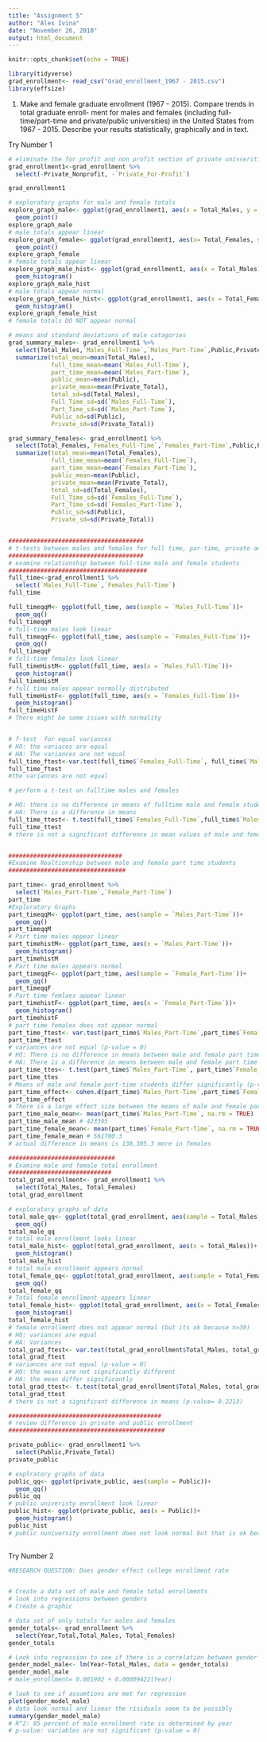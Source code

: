 ```yaml
---
title: "Assignment 5"
author: "Alex Ivina"
date: "November 26, 2018"
output: html_document
---
```


```r
knitr::opts_chunk$set(echo = TRUE)
```
```r
library(tidyverse)
grad_enrollment<- read_csv("Grad_enrollment_1967 - 2015.csv")
library(effsize)
```

1. Make and female graduate enrollment (1967 - 2015). Compare trends in total graduate enroll- ment for males and females (including full-time/part-time and private/public universities) in the United States from 1967 - 2015. Describe your results statistically, graphically and in text.

Try Number 1
```r
# eliminate the for profit and non profit section of private univserities
grad_enrollment1<-grad_enrollment %>% 
  select(-Private_Nonprofit, -`Private_For-Profit`)

grad_enrollment1

# exploratory graphs for male and female totals
explore_graph_male<- ggplot(grad_enrollment1, aes(x = Total_Males, y = Year))+
  geom_point()
explore_graph_male
# male totals appear linear
explore_graph_female<- ggplot(grad_enrollment1, aes(x= Total_Females, y = Year))+
  geom_point()
explore_graph_female
# female totals appear linear
explore_graph_male_hist<- ggplot(grad_enrollment1, aes(x = Total_Males))+
  geom_histogram()
explore_graph_male_hist
# male totals appear normal
explore_graph_female_hist<- ggplot(grad_enrollment1, aes(x = Total_Females))+
  geom_histogram()
explore_graph_female_hist
# female totals DO NOT appear normal

# means and standard deviations of male catagories
grad_summary_males<- grad_enrollment1 %>% 
  select(Total_Males,`Males_Full-Time`,`Males_Part-Time`,Public,Private_Total) %>% 
  summarize(total_mean=mean(Total_Males),
            full_time_mean=mean(`Males_Full-Time`),
            part_time_mean=mean(`Males_Part-Time`),
            public_mean=mean(Public),
            private_mean=mean(Private_Total),
            total_sd=sd(Total_Males),
            Full_Time_sd=sd(`Males_Full-Time`),
            Part_Time_sd=sd(`Males_Part-Time`),
            Public_sd=sd(Public),
            Private_sd=sd(Private_Total))

grad_summary_females<- grad_enrollment1 %>% 
  select(Total_Females,`Females_Full-Time`,`Females_Part-Time`,Public,Private_Total) %>% 
  summarize(total_mean=mean(Total_Females),
            full_time_mean=mean(`Females_Full-Time`),
            part_time_mean=mean(`Females_Part-Time`),
            public_mean=mean(Public),
            private_mean=mean(Private_Total),
            total_sd=sd(Total_Females),
            Full_Time_sd=sd(`Females_Full-Time`),
            Part_Time_sd=sd(`Females_Part-Time`),
            Public_sd=sd(Public),
            Private_sd=sd(Private_Total))


######################################
# t-tests between males and females for full time, par-time, private and public universities
######################################
# examine relationship between full-time male and female students
#######################################
full_time<-grad_enrollment1 %>% 
  select(`Males_Full-Time`,`Females_Full-Time`)
full_time

full_timeqqM<- ggplot(full_time, aes(sample = `Males_Full-Time`))+
  geom_qq()
full_timeqqM
# full-time males look linear
full_timeqqF<- ggplot(full_time, aes(sample = `Females_Full-Time`))+
  geom_qq()
full_timeqqF
# full-time females look linear
full_timeHistM<- ggplot(full_time, aes(x = `Males_Full-Time`))+
  geom_histogram()
full_timeHistM
# full time males appear normally distributed
full_timeHistF<- ggplot(full_time, aes(x = `Females_Full-Time`))+
  geom_histogram()
full_timeHistF
# There might be some issues with normality


# f-test  for equal variances
# HO: the variaces are equal
# HA: The variances are not equal
full_time_ftest<-var.test(full_time$`Females_Full-Time`, full_time$`Males_Full-Time`)
full_time_ftest
#the variances are not equal

# perform a t-test on fulltime males and females

# HO: there is no difference in means of fulltime male and female students
# HA: There is a difference in means 
full_time_ttest<- t.test(full_time$`Females_Full-Time`,full_time$`Males_Full-Time`, var.equal = FALSE )
full_time_ttest
# there is not a significant difference in mean values of male and female full time student (p-value=0.1652)


################################
#Examine Realtionship between male and female part time students
#################################

part_time<- grad_enrollment %>% 
  select(`Males_Part-Time`,`Female_Part-Time`)
part_time
#Exploratory Graphs
part_timeqqM<- ggplot(part_time, aes(sample = `Males_Part-Time`))+
  geom_qq()
part_timeqqM
# Part time males appear linear
part_timehistM<- ggplot(part_time, aes(x = `Males_Part-Time`))+
  geom_histogram()
part_timehistM
# Part time males appears normal
part_timeqqF<- ggplot(part_time, aes(sample = `Female_Part-Time`))+
  geom_qq()
part_timeqqF
# Part time femlaes appear linear
part_timehistF<- ggplot(part_time, aes(x = `Female_Part-Time`))+
  geom_histogram()
part_timehistF
# part time females does not appear normal
part_time_ftest<- var.test(part_time$`Males_Part-Time`,part_time$`Female_Part-Time`)
part_time_ftest
# variances are not equal (p-value = 0)
# HO: There is no difference in means between male and female part time students
# HA: There is a difference in means between male and female part time student
part_time_ttes<- t.test(part_time$`Males_Part-Time`, part_time$`Female_Part-Time`, var.equal = FALSE)
part_time_ttes
# Means of male and female part-time students differ significantly (p-value= 0)
part_time_effect<- cohen.d(part_time$`Males_Part-Time`,part_time$`Female_Part-Time`, na.rm = TRUE)
part_time_effect
# There is a large effect size between the means of male and female part time student
part_time_male_mean<- mean(part_time$`Males_Part-Time`, na.rm = TRUE)
part_time_male_mean # 423395
part_time_female_mean<- mean(part_time$`Female_Part-Time`, na.rm = TRUE)
part_time_female_mean # 561700.3
# actual difference in means is 138,305.3 more in females

##############################
# Examine male and female total enrollment
#############################
total_grad_enrollment<- grad_enrollment1 %>% 
  select(Total_Males, Total_Females)
total_grad_enrollment

# exploratory graphs of data
total_male_qq<- ggplot(total_grad_enrollment, aes(sample = Total_Males))+
  geom_qq()
total_male_qq
# total male enrollment looks linear
total_male_hist<- ggplot(total_grad_enrollment, aes(x = Total_Males))+
  geom_histogram()
total_male_hist
# total male enrollment appears normal
total_female_qq<- ggplot(total_grad_enrollment, aes(sample = Total_Females))+
  geom_qq()
total_female_qq
# Total female enrollment appears linear
total_female_hist<- ggplot(total_grad_enrollment, aes(x = Total_Females))+
  geom_histogram()
total_female_hist
# female enrollment does not appear normal (but its ok because n>30)
# HO: variances are equal
# HA: Variances 
total_grad_ftest<- var.test(total_grad_enrollment$Total_Males, total_grad_enrollment$Total_Females)
total_grad_ftest
# variances are not equal (p-value = 0)
# HO: the means are not significantly different
# HA: the mean differ significantly
total_grad_ttest<- t.test(total_grad_enrollment$Total_Males, total_grad_enrollment$Total_Females, var.equal = FALSE)
total_grad_ttest
# there is not a significant difference in means (p-value= 0.2213)

###########################################
# review difference in private and public enrollment
############################################

private_public<- grad_enrollment1 %>% 
  select(Public,Private_Total)
private_public

# explratory graphs of data
public_qq<- ggplot(private_public, aes(sample = Public))+
  geom_qq()
public_qq
# public univeristy enrollment look linear
public_hist<- ggplot(private_public, aes(x = Public))+
  geom_histogram()
public_hist
# public nuniversity enrollment does not look normal but that is ok because n>30
      
```


Try Number 2
```r
#RESEARCH QUESTION: Does gender effect college enrollment rate


# Create a data set of male and female total enrollments
# look into regressions between genders
# Create a graphic

# data set of only totals for males and females
gender_totals<- grad_enrollment %>% 
  select(Year,Total,Total_Males, Total_Females)
gender_totals

# Look into regression to see if there is a correlation between gender and college enrollment
gender_model_male<- lm(Year~Total_Males, data = gender_totals)
gender_model_male
# male_enrollment= 0.001902 + 0.00009422(Year)

# look to see if assumtions are met for regression
plot(gender_model_male)
# data look normal and linear the risiduals seem to be possibly 
summary(gender_model_male)
# R^2: 85 percent of male enrollment rate is determined by year
# p-value: variables are not significant (p-value = 0)


  

```













